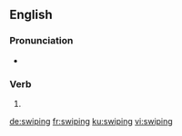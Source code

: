==English==

===Pronunciation===
* {{rhymes|aɪpɪŋ|lang=en}}

===Verb===
{{head|en|present participle}}

# {{present participle of|swipe|lang=en|nocat=1}}

[[de:swiping]]
[[fr:swiping]]
[[ku:swiping]]
[[vi:swiping]]